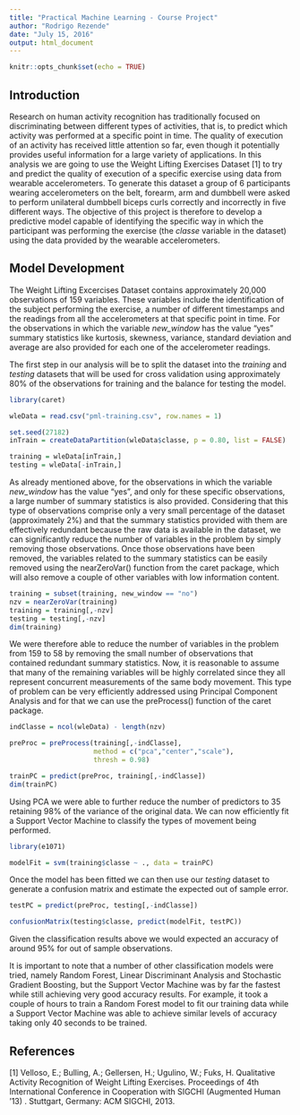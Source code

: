 ```yaml
---
title: "Practical Machine Learning - Course Project"
author: "Rodrigo Rezende"
date: "July 15, 2016"
output: html_document
---
```


```r
knitr::opts_chunk$set(echo = TRUE)
```

## Introduction

Research on human activity recognition has traditionally focused on discriminating between different types of activities, that is, to predict which activity was performed at a specific point in time. The quality of execution of an activity has received little attention so far, even though it potentially
provides useful information for a large variety of applications. In this analysis we are going to use the Weight Lifting Exercises Dataset [1] to try and predict the quality of execution of a specific exercise using data from wearable accelerometers. To generate this dataset a group of 6 participants wearing accelerometers on the belt, forearm, arm and dumbbell were asked to perform unilateral dumbbell biceps curls correctly and incorrectly in five different ways. The objective of this project is therefore to develop a predictive model capable of identifying the specific way in which the participant was performing the exercise (the *classe* variable in the dataset) using the data provided by the wearable accelerometers.

## Model Development

The Weight Lifting Excercises Dataset contains approximately 20,000 observations of 159 variables. These variables include the identification of the subject performing the exercise, a number of different timestamps and the readings from all the accelerometers at that specific point in time. For the observations in which the variable *new_window* has the value "yes" summary statistics like kurtosis, skewness, variance, standard deviation and average are also provided for each one of the accelerometer readings.

The first step in our analysis will be to split the dataset into the *training* and *testing* datasets that will be used for cross validation using approximately 80% of the observations for training and the balance for testing the model.

```r
library(caret)

wleData = read.csv("pml-training.csv", row.names = 1)

set.seed(27182)
inTrain = createDataPartition(wleData$classe, p = 0.80, list = FALSE)

training = wleData[inTrain,]
testing = wleData[-inTrain,]
```

As already mentioned above, for the observations in which the variable *new_window* has the value "yes", and only for these specific observations, a large number of summary statistics is also provided. Considering that this type of observations comprise only a very small percentage of the dataset (approximately 2%) and that the summary statistics provided with them are effectively redundant because the raw data is available in the dataset, we can significantly reduce the number of variables in the problem by simply removing those observations. Once those observations have been removed, the variables related to the summary statistics can be easily removed using the nearZeroVar() function from the caret package, which will also remove a couple of other variables with low information content.

```r
training = subset(training, new_window == "no")
nzv = nearZeroVar(training)
training = training[,-nzv]
testing = testing[,-nzv]
dim(training)
```

We were therefore able to reduce the number of variables in the problem from 159 to 58 by removing the small number of observations that contained redundant summary statistics. Now, it is reasonable to assume that many of the remaining variables will be highly correlated since they all represent concurrent measurements of the same body movement. This type of problem can be very efficiently addressed using Principal Component Analysis and for that we can use the preProcess() function of the caret package.

```r
indClasse = ncol(wleData) - length(nzv)

preProc = preProcess(training[,-indClasse], 
                     method = c("pca","center","scale"), 
                     thresh = 0.98)

trainPC = predict(preProc, training[,-indClasse])
dim(trainPC)
```

Using PCA we were able to further reduce the number of predictors to 35 retaining 98% of the variance of the original data. We can now efficiently fit a Support Vector Machine to classify the types of movement being performed.

```r
library(e1071)

modelFit = svm(training$classe ~ ., data = trainPC)
```

Once the model has been fitted we can then use our *testing* dataset to generate a confusion matrix and estimate the expected out of sample error.

```r
testPC = predict(preProc, testing[,-indClasse])

confusionMatrix(testing$classe, predict(modelFit, testPC))
```

Given the classification results above we would expected an accuracy of around 95% for out of sample observations.

It is important to note that a number of other classification models were tried, namely Random Forest, Linear Discriminant Analysis and Stochastic Gradient Boosting, but the Support Vector Machine was by far the fastest while still achieving very good accuracy results. For example, it took a couple of hours to train a Random Forest model to fit our training data while a Support Vector Machine was able to achieve similar levels of accuracy taking only 40 seconds to be trained. 



## References

[1] Velloso, E.; Bulling, A.; Gellersen, H.; Ugulino, W.; Fuks, H. Qualitative Activity Recognition of Weight Lifting Exercises. Proceedings of 4th International Conference in Cooperation with SIGCHI (Augmented Human '13) . Stuttgart, Germany: ACM SIGCHI, 2013.

